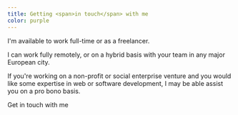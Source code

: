 ```yaml
---
title: Getting <span>in touch</span> with me
color: purple
---
```



I'm available to work <span>full-time</span> or as a <span>freelancer</span>.

I can work fully <span>remotely</span>, or on a <span>hybrid</span> basis with your team in any major European city.

If you're working on a <span>non-profit</span> or <span>social enterprise</span> venture and you would like some <span>expertise</span> in web or software development, I may be able assist you on a pro bono basis.

<TextContactButton class="mt-4 xl:mt-8" color="purple">
  <span>Get in touch with me</span>
</TextContactButton>
